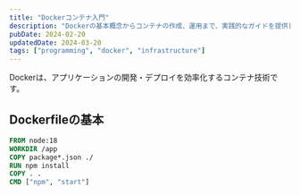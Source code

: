 ```yaml
---
title: "Dockerコンテナ入門"
description: "Dockerの基本概念からコンテナの作成、運用まで、実践的なガイドを提供します。"
pubDate: 2024-02-20
updatedDate: 2024-03-20
tags: ["programming", "docker", "infrastructure"]
---
```


Dockerは、アプリケーションの開発・デプロイを効率化するコンテナ技術です。

## Dockerfileの基本

```dockerfile
FROM node:18
WORKDIR /app
COPY package*.json ./
RUN npm install
COPY . .
CMD ["npm", "start"]
```